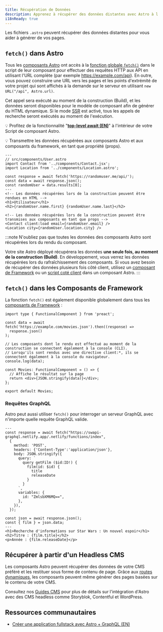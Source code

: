 ```yaml
---
title: Récupération de Données
description: Apprenez à récupérer des données distantes avec Astro à l'aide de l'API fetch.
i18nReady: true
---
```


Les fichiers `.astro` peuvent récupérer des données distantes pour vous aider à générer de vos pages.

## `fetch()` dans Astro

Tous les [composants Astro](/fr/basics/astro-components/) ont accès à la [fonction globale `fetch()`](https://developer.mozilla.org/fr/docs/Web/API/fetch) dans le script de leur composant pour effectuer des requêtes HTTP aux API en utilisant l'URL complète (par exemple https://example.com/api).
En outre, vous pouvez construire une URL vers les pages et les points d'extrémité de votre projet qui sont affichés à la demande sur le serveur en utilisant `new URL("/api", Astro.url)`.

Cet appel sera exécuté au moment de la construction (Build), et les données seront disponibles pour le modèle de composant afin de générer du HTML dynamique. Si le mode [SSR](/fr/guides/server-side-rendering/) est activé, tous les appels de recherche seront exécutés au moment de l'exécution.

💡 Profitez de la fonctionnalité "[**top-level await (EN)**](https://developer.mozilla.org/en-US/docs/Web/JavaScript/Reference/Operators/await#top_level_await)" à l'intérieur de votre Script de composant Astro.

💡 Transmettre les données récupérées aux composants Astro et aux composants du framework, en tant que propriété (props).

```astro /await fetch\\(.*?\\)/
---
// src/components/User.astro
import Contact from '../components/Contact.jsx';
import Location from '../components/Location.astro';

const response = await fetch('https://randomuser.me/api/');
const data = await response.json();
const randomUser = data.results[0];
---
<!-- Les données récupérées lors de la construction peuvent être rendues en HTML -->
<h1>Utilisateur</h1>
<h2>{randomUser.name.first} {randomUser.name.last}</h2>

<!-- Les données récupérées lors de la construction peuvent être transmises aux composants en tant que props -->
<Contact client:load email={randomUser.email} />
<Location city={randomUser.location.city} />
```

:::note
N'oubliez pas que toutes les données des composants Astro sont récupérées lors du rendu du composant.

Votre site Astro déployé récupérera les données **une seule fois, au moment de la construction (Build)**. En développement, vous verrez les données récupérées lors du rafraîchissement des composants. Si vous avez besoin de récupérer des données plusieurs fois côté client, utilisez un [composant de Framework](/fr/guides/framework-components/) ou un [script coté client](/fr/guides/client-side-scripts/) dans un composant Astro.
:::


## `fetch()` dans les Composants de Framework

La fonction `fetch()` est également disponible globalement dans tous les [composants de Framework](/fr/guides/framework-components/) :

```tsx title="src/components/Movies.tsx" /await fetch\\(.*?\\)/
import type { FunctionalComponent } from 'preact';

const data = await fetch('https://example.com/movies.json').then((response) =>
  response.json()
);

// Les composants dont le rendu est effectué au moment de la construction se connectent également à la console (CLI).
// Lorsqu'ils sont rendus avec une directive client:*, ils se connectent également à la console du navigateur.
console.log(data);

const Movies: FunctionalComponent = () => {
  // Affiche le résultat sur la page
  return <div>{JSON.stringify(data)}</div>;
};

export default Movies;
```


### Requêtes GraphQL

Astro peut aussi utiliser `fetch()` pour interroger un serveur GraphQL avec n'importe quelle requête GraphQL valide.

```astro title="src/components/Film.astro" "await fetch"
---
const response = await fetch("https://swapi-graphql.netlify.app/.netlify/functions/index",
  {
    method: 'POST',
    headers: {'Content-Type':'application/json'},
    body: JSON.stringify({
      query: `
        query getFilm ($id:ID!) {
          film(id: $id) {
            title
            releaseDate
          }
        }
      `,
      variables: {
        id: "ZmlsbXM6MQ==",
      },
    }),
  });

const json = await response.json();
const { film } = json.data;
---
<h1>Recherche d'informations sur Star Wars : Un nouvel espoir</h1>
<h2>Titre : {film.title}</h2>
<p>Année : {film.releaseDate}</p>
```


## Récupérer à partir d'un Headless CMS

Les composants Astro peuvent récupérer des données de votre CMS préféré et les restituer sous forme de contenu de page. Grâce aux [routes dynamiques](/fr/guides/routing/#routes-dynamiques), les composants peuvent même générer des pages basées sur le contenu de votre CMS.

Consultez nos [Guides CMS](/fr/guides/cms/) pour plus de détails sur l'intégration d'Astro avec des CMS headless comme Storyblok, Contentful et WordPress.

## Ressources communautaires

- [Créer une application fullstack avec Astro + GraphQL (EN)](https://robkendal.co.uk/blog/how-to-build-astro-site-with-graphql/)
